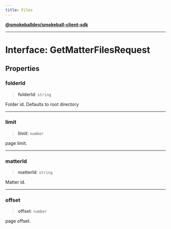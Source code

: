 ```yaml
---
title: Files
---
```

[**@smokeballdev/smokeball-client-sdk**](./../../../../README)

***

# Interface: GetMatterFilesRequest

## Properties

### folderId

> **folderId**: `string`

Folder id. Defaults to root directory

***

### limit

> **limit**: `number`

page limit.

***

### matterId

> **matterId**: `string`

Matter id.

***

### offset

> **offset**: `number`

page offset.
